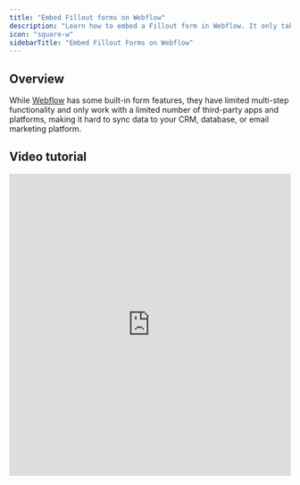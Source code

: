 ```yaml
---
title: "Embed Fillout forms on Webflow"
description: "Learn how to embed a Fillout form in Webflow. It only takes a few minutes to insert your form as a popup, slide-out, or standard element on the page."
icon: "square-w"
sidebarTitle: "Embed Fillout Forms on Webflow"
---
```


## Overview

While [Webflow](https://webflow.com) has some built-in form features, they have limited multi-step functionality and only work with a limited number of third-party apps and platforms, making it hard to sync data to your CRM, database, or email marketing platform.

## Video tutorial

<Frame>
  <iframe class="notion-asset-object-fit" src="https://www.loom.com/embed/615d4eab46b8400aaecfccd057ed3c96" title="iframe video" frameborder="0" allowfullscreen loading="lazy" scrolling="auto" width="100%" height="540" />
</Frame>

## How to embed your form in Webflow

Start by clicking `Publish` in the upper right corner of the Fillout form editor. Next, open the **Share** tab from the top menu.

<Frame>
  ![](/images/sharing-and-embedding/image-25.png)
</Frame>

Select your preferred embed style and click `Use this embed`. Adjust your embed style settings to fit your use case (more info [here]()) and click `Get the code`.

<Frame>
  ![](/images/sharing-and-embedding/image-26.png)
</Frame>

Open your Webflow visual editor, click the `+` symbol on the upper left corner (or press `A`) to open the **Add Elements** sidebar.

Select the **Elements** tab, scroll to the **Advanced** section at the bottom of the list, and drag and drop the `Embed` to a spot on the page.

<Frame>
  ![](/images/sharing-and-embedding/image-27.png)
</Frame>

Paste your **embed code** from Fillout into the code editor and click `Save & Close`.

The Webflow visual editor doesn’t display scripts, so you need to open the **Publish** menu in the upper right corner of the screen and click `Publish to selected domains`. After publishing the changes, click the `external link icon` next to your site URL (an arrow pointing to the upper right corner) to confirm that the embed works as intended.

## Troubleshooting common issues

<Frame>
  ![](/images/sharing-and-embedding/image-28.png)
</Frame>

Sometimes, design settings applied in Fillout cause the embed to show up as too narrow on the page. To fix this manually, select the `Embed` in the visual editor, then open the **Size** menu from the right **Style** sidebar.

Increase the `Min W` value, publish the changes, and keep adjusting until you find a value you like (500px is a good starting point).

<Frame>
  ![](/images/sharing-and-embedding/image-29.png)
</Frame>

Floating buttons (available in the **Popup** and **Slider** embed settings) may float behind certain elements and styles, like image sliders.

One way to fix this is placing the `Embed` element inside of a `Div` block (under **Basic** in the **Add Elements** sidebar) – almost anywhere on the page should work – and selecting `Relative` from the **Position** dropdown in the right **Style** sidebar.

Then, click on every `Slide` element on the page and select `Static` from the **Position** dropdown within the **Style** sidebar.

## Related article

<CardGroup cols={3}>
  <Card title="Share & embed" icon="up-right-from-square" iconType="regular" color="#FFC738" href="/sharing">
    Share your forms via link, embed, or QR code, and across accounts.
  </Card>
</CardGroup>